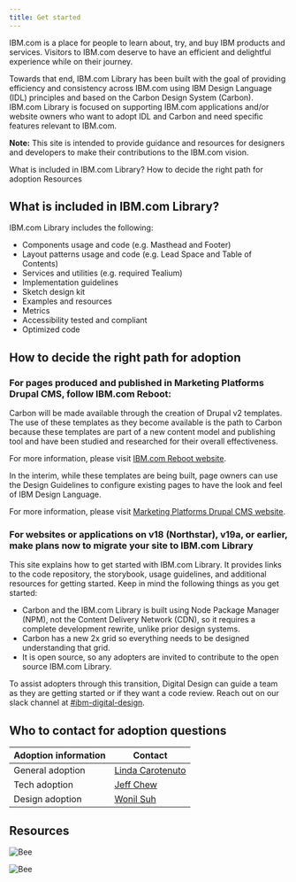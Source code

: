 ```yaml
---
title: Get started
---
```


<PageDescription>

IBM.com is a place for people to learn about, try, and buy IBM products and services. Visitors to IBM.com deserve to have an efficient and delightful experience while on their journey.

</PageDescription>

<PageDescription>

Towards that end, IBM.com Library has been built with the goal of providing efficiency and consistency across IBM.com using IBM Design Language (IDL) principles and based on the Carbon Design System (Carbon). IBM.com Library is focused on supporting IBM.com applications and/or website owners who want to adopt IDL and Carbon and need specific features relevant to IBM.com.  

</PageDescription>

<InlineNotification>

**Note:** This site is intended to provide guidance and resources for designers and developers to make their contributions to the IBM.com vision.

</InlineNotification>

<AnchorLinks>

<AnchorLink>What is included in IBM.com Library?</AnchorLink>
<AnchorLink>How to decide the right path for adoption</AnchorLink>
<AnchorLink>Resources</AnchorLink>

</AnchorLinks>


## What is included in IBM.com Library?
IBM.com Library includes the following:

* Components usage and code (e.g. Masthead and Footer)
* Layout patterns usage and code (e.g. Lead Space and Table of Contents)
* Services and utilities (e.g. required Tealium)
* Implementation guidelines 
* Sketch design kit 
* Examples and resources
* Metrics
* Accessibility tested and compliant
* Optimized code

## How to decide the right path for adoption

### For pages produced and published in Marketing Platforms Drupal CMS, follow IBM.com Reboot:
Carbon will be made available through the creation of Drupal v2 templates. The use of these templates as they become available is the path to Carbon because these templates are part of a new content model and publishing tool and have been studied and researched for their overall effectiveness. 

For more information, please visit [IBM.com Reboot website](https://w3.ibm.com/w3publisher/ibm-com-reboot).

In the interim, while these templates are being built, page owners can use the Design Guidelines to configure existing pages to have the look and feel of IBM Design Language. 

For more information, please visit [Marketing Platforms Drupal CMS website](https://w3.ibm.com/w3publisher/squad-pulse/marketing-platforms/drupal-cms#Links).

### For websites or applications on v18 (Northstar), v19a, or earlier, make plans now to migrate your site to IBM.com Library
This site explains how to get started with IBM.com Library. It provides links to the code repository, the storybook, usage guidelines, and additional resources for getting started. Keep in mind the following things as you get started:

* Carbon and the IBM.com Library is built using Node Package Manager (NPM), not the Content Delivery Network (CDN), so it requires a complete development rewrite, unlike prior design systems.
* Carbon has a new 2x grid so everything needs to be designed understanding that grid.
* It is open source, so any adopters are invited to contribute to the open source IBM.com Library.

To assist adopters through this transition, Digital Design can guide a team as they are getting started or if they want a code review. Reach out on our slack channel at [#ibm-digital-design](https://ibm-studios.slack.com/archives/C2PLX8GQ6).

## Who to contact for adoption questions 

| Adoption information      | Contact        | 
| ------------- | -------------------------  | 
| General adoption          | [Linda Carotenuto](https://ibm.enterprise.slack.com/user/@W3GSM4GPP)       | 
| Tech adoption        | [Jeff Chew](https://ibm.enterprise.slack.com/user/@WJN4GL4LQ) |
| Design adoption      | [Wonil Suh](https://ibm.enterprise.slack.com/user/@W4A9XBTCN) |



## Resources 

<Row className="resource-card-group">
  <Column colMd={4} colLg={4} noGutterSm>
    <ResourceCard
      subTitle="Designing"
      actionIcon="arrowRight"
      href="/get-started/designing"
    >
    </ResourceCard>
  </Column>
  <Column colMd={4} colLg={4} noGutterSm>
    <ResourceCard
      subTitle="Coding"  
      actionIcon="arrowRight"            
      href="/get-started/coding"
    >
    </ResourceCard>
  </Column>
  <Column colMd={4} colLg={4} noGutterSm>
    <ResourceCard
      subTitle="Resources"
      actionIcon="arrowRight"            
      href="/resources"
    >

![Bee](../../images/bee_icon.svg)

</ResourceCard>
  </Column>
  <Column colMd={4} colLg={4} noGutterSm>
    <ResourceCard
      subTitle="Help"    
      actionIcon="arrowRight"            
      href="/help"
    >

![Bee](../../images/bee_icon.svg)

</ResourceCard>
  </Column>
</Row>

